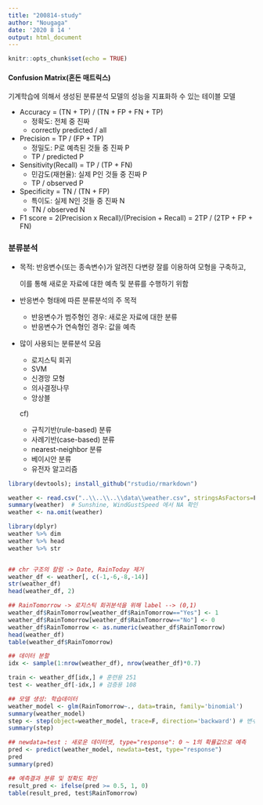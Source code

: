 ```yaml
---
title: "200814-study"
author: "Nougaga"
date: '2020 8 14 '
output: html_document
---
```


```r
knitr::opts_chunk$set(echo = TRUE)
```

#### **Confusion Matrix(혼돈 매트릭스)**

  기계학습에 의해서 생성된 분류분석 모델의 성능을 지표화하 수 있는 테이블 모델

  + Accuracy = (TN + TP) / (TN + FP + FN + TP)
    - 정확도: 전체 중 진짜
    - correctly predicted / all
      
  + Precision = TP / (FP + TP)
    - 정밀도: P로 예측된 것들 중 진짜 P
    - TP / predicted P
    
  + Sensitivity(Recall) = TP / (TP + FN)
    - 민감도(재현율): 실제 P인 것들 중 진짜 P
    - TP / observed P
  
  + Specificity = TN / (TN + FP)
    - 특이도: 실제 N인 것들 중 진짜 N
    - TN / observed N
      
  + F1 score = 2(Precision x Recall)/(Precision + Recall) = 2TP / (2TP + FP + FN)


### 분류분석

  + 목적: 반응변수(또는 종속변수)가 알려진 다변량 잘를 이용하여 모형을 구축하고,
    
    이를 통해 새로운 자료에 대한 예측 및 분류를 수행하기 위함
    
  + 반응변수 형태에 따른 분류분석의 주 목적
  
    - 반응변수가 범주형인 경우: 새로운 자료에 대한 분류
    - 반응변수가 연속형인 경우: 값을 예측
    
    
  + 많이 사용되는 분류분석 모음
    - 로지스틱 회귀
    - SVM
    - 신경망 모형
    - 의사결정나무
    - 앙상블
    
    cf)
    
    - 규칙기반(rule-based) 분류
    - 사례기반(case-based) 분류
    - nearest-neighbor 분류
    - 베이시안 분류
    - 유전자 알고리즘

```r
library(devtools); install_github("rstudio/rmarkdown")
```
```r
weather <- read.csv("..\\..\\..\\data\\weather.csv", stringsAsFactors=F, header=T)
summary(weather)  # Sunshine, WindGustSpeed 에서 NA 확인
weather <- na.omit(weather)

library(dplyr)
weather %>% dim
weather %>% head
weather %>% str


## chr 구조의 칼럼 -> Date, RainToday 제거
weather_df <- weather[, c(-1,-6,-8,-14)]
str(weather_df)
head(weather_df, 2)

## RainTomorrow -> 로지스틱 회귀분석을 위해 label --> (0,1)
weather_df$RainTomorrow[weather_df$RainTomorrow=="Yes"] <- 1
weather_df$RainTomorrow[weather_df$RainTomorrow=="No"] <- 0
weather_df$RainTomorrow <- as.numeric(weather_df$RainTomorrow)
head(weather_df)
table(weather_df$RainTomorrow)

## 데이터 분할
idx <- sample(1:nrow(weather_df), nrow(weather_df)*0.7)

train <- weather_df[idx,] # 훈련용 251
test <- weather_df[-idx,] # 검증용 108

## 모델 생성: 학습데이터
weather_model <- glm(RainTomorrow~., data=train, family='binomial')
summary(weather_model)
step <- step(object=weather_model, trace=F, direction='backward') # 변수선택
summary(step)

## newdata=test : 새로운 데이터셋, type="response": 0 ~ 1의 확률값으로 예측
pred <- predict(weather_model, newdata=test, type="response")
pred
summary(pred)

## 예측결과 분류 및 정확도 확인
result_pred <- ifelse(pred >= 0.5, 1, 0)
table(result_pred, test$RainTomorrow)
```




